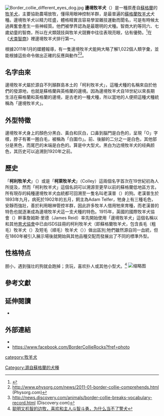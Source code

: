 {{Infobox Dogbreed
| name = 邊界牧羊犬
| image = Border Collie 600.jpg
| image_caption = 邊境牧羊犬
| altname = 
| nickname = 邊牧
| country = {{UK}}
}}
[[File:Border_collie_different_eyes_dog.jpg|thumb]]
'''邊境牧羊犬'''（{{lang-en|Border Collie}}）是一種原產自[[蘇格蘭|蘇格蘭]]的[[牧羊犬|牧羊犬]]，主要協助農場放牧，懂得用眼神控制羊群，是最普遍的[[蘇格蘭牧羊犬|蘇格蘭牧羊犬]]犬種。邊境牧羊犬以精力旺盛，體格精實且容易學習雜技運動而聞名，可是有時候太過興奮會產生一些神經質。他們被學界認為是最聰明的犬種。智商大約等同六、七歲幼童的智商，所以在犬類競技與牧羊犬競賽中往往表現亮眼，佔有優勢。<ref name="coren">{{Cite book| last=Coren | first=Stanley | title=The Intelligence of Dogs: A Guide To The Thoughts, Emotions, And Inner Lives Of Our Canine Companions | url=https://archive.org/details/intelligenceofdo00core | publisher=Bantam Books | isbn=0-553-37452-4 | year=1995 }}</ref>在《[[犬类智商|犬类智商]]》裡邊境牧羊犬排行第一。

根據2011年1月的媒體報導，有一隻邊境牧羊犬能夠大略了解1,022個人類字彙，並能根據這些命令做出正確的反應與動作<ref>http://www.physorg.com/news/2011-01-border-collie-comprehends.html (Physorg.com)</ref><ref>http://news.discovery.com/animals/border-collie-breaks-vocabulary-record.html (Discovery.com)</ref>。                                                                                                                                                         

==名字由來==
邊境牧羊犬屬於源自不列顛群島本土的「柯利牧羊犬」，這種犬種的名稱來自於他們的發源地，也就是蘇格蘭與英格蘭的邊境。因為邊境牧羊犬自18世紀以來長期生活在蘇格蘭和英格蘭的邊境，是古老的一種犬種，所以當地的人便把這種犬種統稱為「邊境牧羊犬」。

==外型特徵==
邊境牧羊犬身上的顏色分黑白、黃白和灰白，口鼻到腦門是白色的，呈現「O」字樣，脖子有著一圈白毛，被稱為「白圍巾」。前、後腳的二分之一是白色，其他部分是黑色，而尾巴的末端是白色的。算是中大型犬。黑白为边境牧羊犬的经典颜色，其历史可以追溯到1920年之前。

==歷史==
「'''柯利牧羊犬'''」（{{tsl|en||Collie|Collie}}）或是「'''柯萊牧羊犬'''」（Colley）這兩個名字首次在19世紀初為人所提及，然而「柯利牧羊犬」這個名詞可以溯源至更早以前的蘇格蘭低地區方言。所有現存的純種邊境牧羊犬血統都可回溯至一隻名叫老漢普（{{tsl|en||Old Hemp}}）的狗。老漢普生於1893年九月，病死於1902年的五月，飼主為Adam Telfer，牠身上有三種毛色，安靜而強壯，善於利用眼神管控羊群，因此許多牧羊人借用牠來育種，而老漢普的特色也就逐漸成為邊境牧羊犬這一支犬種的特色。1915年，英國的國際牧羊犬協會（{{tsl|en||International Sheep Dog Society}}）幹事詹姆斯‧里德（James Reid）率先開始使用「邊境牧羊犬」這個名稱以和其他[[育犬協會|育犬協會]]中已由ISDS註冊的柯利牧羊犬（即蘇格蘭牧羊犬，包含長毛（粗毛）牧羊犬（{{tsl|en||Rough Collie}}）及短毛（順毛）牧羊犬（{{tsl|en||Smooth Collie}}））做出區別;牠們雖然源自同一血統，但在1860年被引入展示場後就開始與其他品種交配而發展出了不同的標準外型。
==性格特点==
胆小，遇到强壮的狗就会跑掉；贪玩，喜欢扑人或其他小型犬。<ref>[https://www.sohu.com/a/389096670_120164124 聪明又机智的边牧，喜欢和主人斗智斗勇，为什么当不了警犬]</ref>
[[File:Border_Collie_by_FuXian_Lake,_YuNan,_China,_Oct_2020.jpg|缩略图]]

== 參考文獻 ==
{{reflist}}

== 延伸閱讀 ==
* {{Cite book| author = Hartnagle-Taylor, Jeanne Joy, and Taylor, Ty | year = 2010 | title = Stockdog Savvy | publisher = Alpine Publications | id = ISBN 978-157779-106-5}}

== 外部連結 ==
{{Commons|Border Collie}}

* {{dmoz|Recreation/Pets/Dogs/Breeds/Herding_Group/Border_Collie/}}
*  https://www.facebook.com/BorderCollieRocks?fref=photo
{{Authority control}}
[[category:牧羊犬|category:牧羊犬]]
[[Category:源自蘇格蘭的犬種|Category:源自蘇格蘭的犬種]]